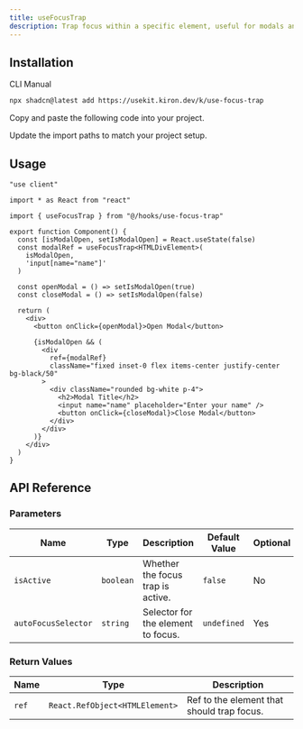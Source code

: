 ```yaml
---
title: useFocusTrap
description: Trap focus within a specific element, useful for modals and accessibility.
---
```


<ComponentPreview name="use-focus-trap-demo" />

## Installation

<CodeTabs>

<TabsList>
  <TabsTrigger value="cli">CLI</TabsTrigger>
  <TabsTrigger value="manual">Manual</TabsTrigger>
</TabsList>

<TabsContent value="cli">

```bash
npx shadcn@latest add https://usekit.kiron.dev/k/use-focus-trap
```

</TabsContent>

<TabsContent value="manual">

<Steps>

<Step>Copy and paste the following code into your project.</Step>

<ComponentSource name="use-focus-trap" />

<Step>Update the import paths to match your project setup.</Step>

</Steps>

</TabsContent>

</CodeTabs>

## Usage

```tsx {5, 9-12}
"use client"

import * as React from "react"

import { useFocusTrap } from "@/hooks/use-focus-trap"

export function Component() {
  const [isModalOpen, setIsModalOpen] = React.useState(false)
  const modalRef = useFocusTrap<HTMLDivElement>(
    isModalOpen,
    'input[name="name"]'
  )

  const openModal = () => setIsModalOpen(true)
  const closeModal = () => setIsModalOpen(false)

  return (
    <div>
      <button onClick={openModal}>Open Modal</button>

      {isModalOpen && (
        <div
          ref={modalRef}
          className="fixed inset-0 flex items-center justify-center bg-black/50"
        >
          <div className="rounded bg-white p-4">
            <h2>Modal Title</h2>
            <input name="name" placeholder="Enter your name" />
            <button onClick={closeModal}>Close Modal</button>
          </div>
        </div>
      )}
    </div>
  )
}
```

## API Reference

### Parameters

| Name                | Type      | Description                        | Default Value | Optional |
| ------------------- | --------- | ---------------------------------- | ------------- | -------- |
| `isActive`          | `boolean` | Whether the focus trap is active.  | `false`       | No       |
| `autoFocusSelector` | `string`  | Selector for the element to focus. | `undefined`   | Yes      |

### Return Values

| Name  | Type                           | Description                                |
| ----- | ------------------------------ | ------------------------------------------ |
| `ref` | `React.RefObject<HTMLElement>` | Ref to the element that should trap focus. |
